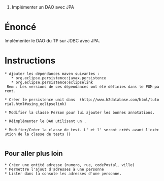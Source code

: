 #Implémenter un DAO avec JPA

= Énoncé =

Implémenter le DAO du TP sur JDBC avec JPA.


= Instructions =

 * Ajouter les dépendances maven suivantes :
    * org.eclipse.persistence:javax.persistence
    * org.eclipse.persistence:eclipselink
  Rem : Les versions de ces dépendances ont été définies dans le POM parent.

 * Créer le persistence unit dans {{{src/main/resources/META-INF}}} (http://www.h2database.com/html/tutorial.html#using_eclipselink)

 * Modifier la classe Person pour lui ajouter les bonnes annotations.

 * Réimplémenter le DAO utilisant un {{{EntityManager}}}. 

 * Modifier/Créer la classe de test. L'{{{EntityManagerFactory}}} et l'{{{EntityManager}}} seront créés avant l'exécution de la classe de tests ({{{@BeforeClass}}})
  

== Pour aller plus loin ==

 * Créer une entité adresse (numero, rue, codePostal, ville)
 * Permettre l'ajout d'adresses à une personne
 * Lister dans la console les adresses d'une personne. 